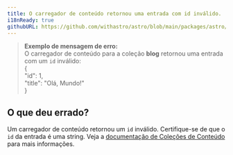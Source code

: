 ```yaml
---
title: O carregador de conteúdo retornou uma entrada com id inválido.
i18nReady: true
githubURL: https://github.com/withastro/astro/blob/main/packages/astro/src/core/errors/errors-data.ts
---
```


> **Exemplo de mensagem de erro:**<br/>
O carregador de conteúdo para a coleção **blog** retornou uma entrada com um `id` inválido:<br/>
&#123;<br/>
  "id": 1,<br/>
  "title": "Olá, Mundo!"<br/>
&#125;

## O que deu errado?
Um carregador de conteúdo retornou um `id` inválido.
Certifique-se de que o `id` da entrada é uma string.
Veja a [documentação de Coleções de Conteúdo](/pt-br/guides/content-collections/) para mais informações.
